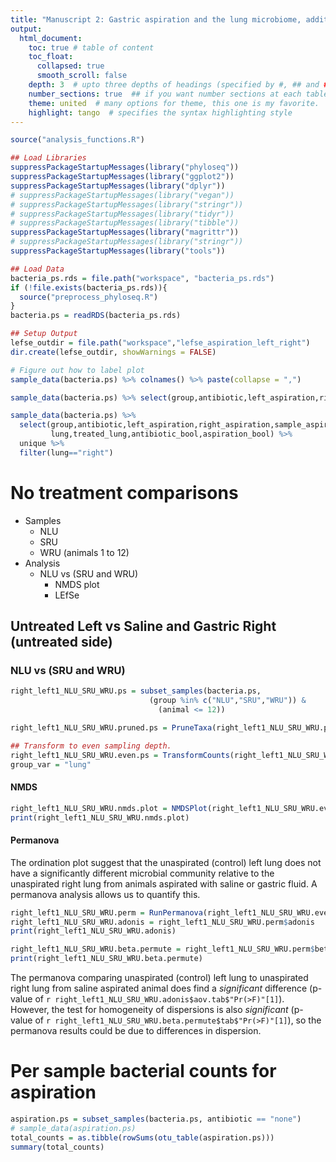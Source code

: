 ```yaml
---
title: "Manuscript 2: Gastric aspiration and the lung microbiome, additional analyses"
output: 
  html_document:
    toc: true # table of content 
    toc_float:
      collapsed: true
      smooth_scroll: false
    depth: 3  # upto three depths of headings (specified by #, ## and ###)
    number_sections: true  ## if you want number sections at each table header
    theme: united  # many options for theme, this one is my favorite.
    highlight: tango  # specifies the syntax highlighting style
---
```


<!---
From commandline run with the following:
Rscript -e "library(knitr); rmarkdown::render('aspiration_analysis_right_and_left_lungs.Rmd')"
-->

```r

source("analysis_functions.R")

## Load Libraries
suppressPackageStartupMessages(library("phyloseq"))
suppressPackageStartupMessages(library("ggplot2"))
suppressPackageStartupMessages(library("dplyr"))
# suppressPackageStartupMessages(library("vegan"))
# suppressPackageStartupMessages(library("stringr"))
# suppressPackageStartupMessages(library("tidyr"))
# suppressPackageStartupMessages(library("tibble"))
suppressPackageStartupMessages(library("magrittr"))
# suppressPackageStartupMessages(library("stringr"))
suppressPackageStartupMessages(library("tools"))

## Load Data
bacteria_ps.rds = file.path("workspace", "bacteria_ps.rds")
if (!file.exists(bacteria_ps.rds)){
  source("preprocess_phyloseq.R")
}
bacteria.ps = readRDS(bacteria_ps.rds)

## Setup Output
lefse_outdir = file.path("workspace","lefse_aspiration_left_right")
dir.create(lefse_outdir, showWarnings = FALSE)
```

```r
# Figure out how to label plot
sample_data(bacteria.ps) %>% colnames() %>% paste(collapse = ",")

sample_data(bacteria.ps) %>% select(group,antibiotic,left_aspiration,right_aspiration,sample_aspiration,lung,treated_lung,antibiotic_bool,aspiration_bool) %>% unique

sample_data(bacteria.ps) %>% 
  select(group,antibiotic,left_aspiration,right_aspiration,sample_aspiration,
         lung,treated_lung,antibiotic_bool,aspiration_bool) %>% 
  unique %>%
  filter(lung=="right")
```

# No treatment comparisons
* Samples
    + NLU
    + SRU
    + WRU (animals 1 to 12)
* Analysis
    + NLU vs (SRU and WRU)
        + NMDS plot
        + LEfSe

## Untreated Left vs Saline and Gastric Right (untreated side)
### NLU vs (SRU and WRU)
```r
right_left1_NLU_SRU_WRU.ps = subset_samples(bacteria.ps,
                               (group %in% c("NLU","SRU","WRU")) &
                                 (animal <= 12))

right_left1_NLU_SRU_WRU.pruned.ps = PruneTaxa(right_left1_NLU_SRU_WRU.ps)

## Transform to even sampling depth.
right_left1_NLU_SRU_WRU.even.ps = TransformCounts(right_left1_NLU_SRU_WRU.pruned.ps)
group_var = "lung"
```

#### NMDS
```r
right_left1_NLU_SRU_WRU.nmds.plot = NMDSPlot(right_left1_NLU_SRU_WRU.even.ps, grouping = group_var)
print(right_left1_NLU_SRU_WRU.nmds.plot)
```

#### Permanova
The ordination plot suggest that the unaspirated (control) left lung does not have a significantly different microbial community relative to the unaspirated right lung from animals aspirated with saline or gastric fluid. A permanova analysis allows us to quantify this. 

```r
right_left1_NLU_SRU_WRU.perm = RunPermanova(right_left1_NLU_SRU_WRU.even.ps, group_var)
right_left1_NLU_SRU_WRU.adonis = right_left1_NLU_SRU_WRU.perm$adonis
print(right_left1_NLU_SRU_WRU.adonis)

right_left1_NLU_SRU_WRU.beta.permute = right_left1_NLU_SRU_WRU.perm$beta
print(right_left1_NLU_SRU_WRU.beta.permute)
```

The permanova comparing unaspirated (control) left lung to unaspirated right lung from saline aspirated animal does find a *significant* difference (p-value of `r right_left1_NLU_SRU_WRU.adonis$aov.tab$"Pr(>F)"[1]`). 
However, the test for homogeneity of dispersions is also *significant* (p-value of
`r right_left1_NLU_SRU_WRU.beta.permute$tab$"Pr(>F)"[1]`), so the permanova results could be due to differences in dispersion.

# Per sample bacterial counts for aspiration
```r
aspiration.ps = subset_samples(bacteria.ps, antibiotic == "none")
# sample_data(aspiration.ps)
total_counts = as.tibble(rowSums(otu_table(aspiration.ps)))
summary(total_counts)
```
